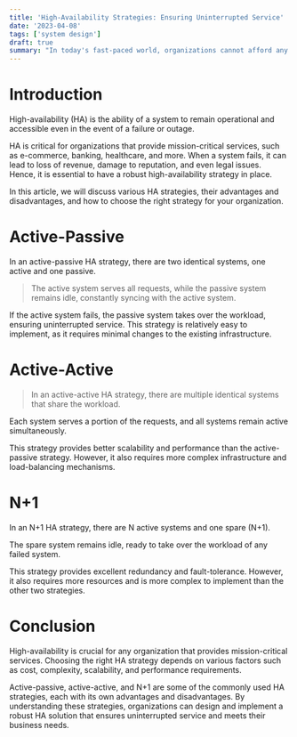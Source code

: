 ```yaml
---
title: 'High-Availability Strategies: Ensuring Uninterrupted Service'
date: '2023-04-08'
tags: ['system design']
draft: true
summary: "In today's fast-paced world, organizations cannot afford any downtime or disruption in their services. High-availability strategies help mitigate such risks by ensuring uninterrupted service even in the event of a failure or outage. In this article, we will discuss various high-availability strategies such as active-passive, active-active, and N+1, along with their pros and cons."
---
```


# Introduction

High-availability (HA) is the ability of a system to remain operational and accessible even in the event of a failure or outage.

HA is critical for organizations that provide mission-critical services, such as e-commerce, banking, healthcare, and more. When a system fails, it can lead to loss of revenue, damage to reputation, and even legal issues. Hence, it is essential to have a robust high-availability strategy in place.

In this article, we will discuss various HA strategies, their advantages and disadvantages, and how to choose the right strategy for your organization.

# Active-Passive

In an active-passive HA strategy, there are two identical systems, one active and one passive.

> The active system serves all requests, while the passive system remains idle, constantly syncing with the active system.

If the active system fails, the passive system takes over the workload, ensuring uninterrupted service. This strategy is relatively easy to implement, as it requires minimal changes to the existing infrastructure.

# Active-Active

> In an active-active HA strategy, there are multiple identical systems that share the workload.

Each system serves a portion of the requests, and all systems remain active simultaneously.

This strategy provides better scalability and performance than the active-passive strategy. However, it also requires more complex infrastructure and load-balancing mechanisms.

# N+1

In an N+1 HA strategy, there are N active systems and one spare (N+1).

The spare system remains idle, ready to take over the workload of any failed system.

This strategy provides excellent redundancy and fault-tolerance. However, it also requires more resources and is more complex to implement than the other two strategies.

# Conclusion

High-availability is crucial for any organization that provides mission-critical services. Choosing the right HA strategy depends on various factors such as cost, complexity, scalability, and performance requirements.

Active-passive, active-active, and N+1 are some of the commonly used HA strategies, each with its own advantages and disadvantages. By understanding these strategies, organizations can design and implement a robust HA solution that ensures uninterrupted service and meets their business needs.
